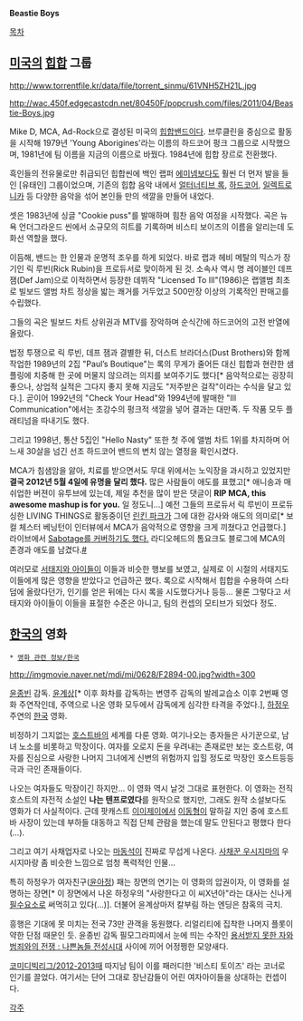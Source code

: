 '''Beastie Boys'''

[[목차]]

== [[미국]]의 [[힙합]] 그룹 ==
http://www.torrentfile.kr/data/file/torrent_sinmu/61VNH5ZH21L.jpg

http://wac.450f.edgecastcdn.net/80450F/popcrush.com/files/2011/04/Beastie-Boys.jpg

Mike D, MCA, Ad-Rock으로 결성된 미국의 [[힙합]][[밴드]]이다. 브루클린을 중심으로 활동을 시작해 1979년 'Young Aborigines'라는 이름의 하드코어 펑크 그룹으로 시작했으며, 1981년에 팀 이름을 지금의 이름으로 바꿨다. 1984년에 힙합 장르로 전환했다.

흑인들의 전유물로만 취급되던 힙합씬에 백인 랩퍼 [[에미넴]]보다도 훨씬 더 먼저 발을 들인 [유태인] 그룹이었으며, 기존의 힙합 음악 내에서 [[얼터너티브 록]], [[하드코어]], [[일렉트로니카]] 등 다양한 음악을 섞어 본인들 만의 색깔을 만들어 내었다.

셋은 1983년에 싱글 "Cookie puss"를 발매하며 힘찬 음악 여정을 시작했다. 곡은 뉴욕 언더그라운드 씬에서 소규모의 히트를 기록하며 비스티 보이즈의 이름을 알리는데 도화선 역할을 했다. 

이듬해, 밴드는 한 인물과 운명적 조우를 하게 되었다. 바로 랩과 헤비 메탈의 믹스가 장기인 릭 루빈(Rick Rubin)을 프로듀서로 맞이하게 된 것. 소속사 역시 명 레이블인 데프 잼(Def Jam)으로 이적하면서 등장한 데뷔작 "Licensed To Ill"(1986)은 랩앨범 최초로 빌보드 앨범 차트 정상을 밟는 쾌거를 거두었고 500만장 이상의 기록적인 판매고를 수립했다.

그들의 곡은 빌보드 차트 상위권과 MTV를 장악하며 순식간에 하드코어의 고전 반열에 올랐다. 

법정 투쟁으로 릭 루빈, 데프 잼과 결별한 뒤, 더스트 브라더스(Dust Brothers)와 함께 작업한 1989년의 2집 "Paul’s Boutique"는 록의 무게가 줄어든 대신 힙합과 현란한 샘플링에 치중해 한 곳에 머물지 않으려는 의지를 보여주기도 했다[* 음악적으로는 굉장히 좋으나, 상업적 실적은 그다지 좋지 못해 지금도 "저주받은 걸작"이라는 수식을 달고 있다.]. 곧이어 1992년의 "Check Your Head"와 1994년에 발매한 "Ill Communication"에서는 초강수의 펑크적 색깔을 넣어 결과는 대만족. 두 작품 모두 플래티넘을 따내기도 했다.

그리고 1998년, 통산 5집인 "Hello Nasty" 또한 첫 주에 앨범 차트 1위를 차지하며 어느새 30살을 넘긴 선조 하드코어 밴드의 변치 않는 열정을 확인시켰다.

MCA가 침샘암을 앓아, 치료를 받으면서도 무대 위에서는 노익장을 과시하고 있었지만 '''결국 2012년 5월 4일에 유명을 달리 했다.''' 많은 사람들이 애도를 표했고[* 애니송과 매쉬업한 버젼이 유투브에 있는데, 제일 추천을 많이 받은 댓글이 '''RIP MCA, this awesome mashup is﻿ for you.''' 일 정도니...] 예전 그들의 프로듀서 릭 루빈이 프로듀싱한 LIVING THINGS로 활동중이던 [[린킨 파크]]가 그에 대한 감사와 애도의 의미로[* 보컬 체스터 베닝턴이 인터뷰에서 MCA가 음악적으로 영향을 크게 끼쳤다고 언급했다.] 라이브에서 [http://www.youtube.com/watch?v=nAhg6rrdH60 Sabotage를 커버하기도 했다.]
라디오헤드의 톰요크도 블로그에 MCA의 존경과 애도를 남겼다.[http://www.brooklynvegan.com/archives/2012/05/thom_yorke_post.html #]

여러모로 [[서태지와 아이들]]이 이들과 비슷한 행보를 보였고, 실제로 이 시절의 서태지도 이들에게 많은 영향을 받았다고 언급하곤 했다. 록으로  시작해서 힙합을 수용하여 스타덤에 올랐다던가, 인기를 얻은 뒤에는 다시 록을 시도했다거나 등등... 물론 그렇다고 서태지와 아이들이 이들을 표절한 수준은 아니고, 팀의 컨셉의 모티브가 되었다 정도.

== [[한국]]의 영화 ==
 * [[영화 관련 정보/한국]]

http://imgmovie.naver.net/mdi/mi/0628/F2894-00.jpg?width=300

[[윤종빈]] 감독. [[윤계상]][* 이후 화차를 감독하는 변영주 감독의 발레교습소 이후 2번째 영화 주연작인데, 주역으로 나온 영화 모두에서 감독에게 심각한 타격을 주었다.], [[하정우]] 주연의 [[한국]] 영화.

비정하기 그지없는 [[호스트바]]의 세계를 다룬 영화. 여기나오는 종자들은 사기꾼으로, 남녀 노소를 비롯하고 막장이다. 여자를 오로지 돈을 우려내는 존재로만 보는 호스트랑, 여자를 진심으로 사랑한 나머지 그녀에게 신변의 위험까지 입힐 정도로 막장인 호스트등등 극과 극인 존재들이다. 

나오는 여자들도 막장이긴 하지만... 이 영화 역시 날것 그대로 표현한다. 이 영화는 전직 호스트의 자전적 소설인 '''나는 텐프로였다'''를 원작으로 했지만, 그래도 원작 소설보다도 영화가 더 사실적이다. 근데 팟캐스트 [[이이제이]]에서 [[이동형]]이 말하길 지인 중에 호스트바 사장이 있는데 부하들 대동하고 직접 단체 관람을 했는데 말도 안된다고 평했다 한다(…). 

그리고 여기 사채업자로 나오는 [[마동석]]이 진짜로 무섭게 나온다. [[사채꾼 우시지마]]의 우시지마랑 좀 비슷한 느낌으로 엄청 폭력적인 인물...

특히 하정우가 여자친구([[윤아정]]) 패는 장면의 연기는 이 영화의 압권이자, 이 영화를 설명하는 장면[* 이 장면에서 나온 하정우의 "사랑한다고 이 씨X년아"라는 대사는 신나게 [[필수요소]]로 써먹히고 있다(...)]. 더불어 윤계상마저 칼부림 하는 엔딩은 참혹의 극치.

흥행은 기대에 못 미치는 전국 73만 관객을 동원했다. 리얼리티에 집착한 나머지 플롯이 약한 단점 때문인 듯. 윤종빈 감독 필모그라피에서 눈에 띄는 수작인 [[용서받지 못한 자]]와 [[범죄와의 전쟁 : 나쁜놈들 전성시대]] 사이에 끼어 어정쩡한 모양새다.

[[코미디빅리그/2012-2013]]때 따지남 팀이 이를 패러디한 '비스티 토이즈' 라는 코너로 인기를 끌었다. 여기서는 단어 그대로 장난감들이 어린 여자아이들을 상대하는 컨셉이다.

[[각주]]
